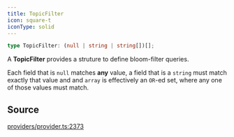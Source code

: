 ```yaml
---
title: TopicFilter
icon: square-t
iconType: solid
---
```


```ts
type TopicFilter: (null | string | string[])[];
```

A **TopicFilter** provides a struture to define bloom-filter queries.

Each field that is `null` matches **any** value, a field that is a `string` must match exactly that value and and
`array` is effectively an `OR`-ed set, where any one of those values must match.

## Source

[providers/provider.ts:2373](https://github.com/dominant-strategies/quais.js/blob/9cd48558df3d21b38e50dd81be3a8b94ee4847f2/src/providers/provider.ts#L2373)
